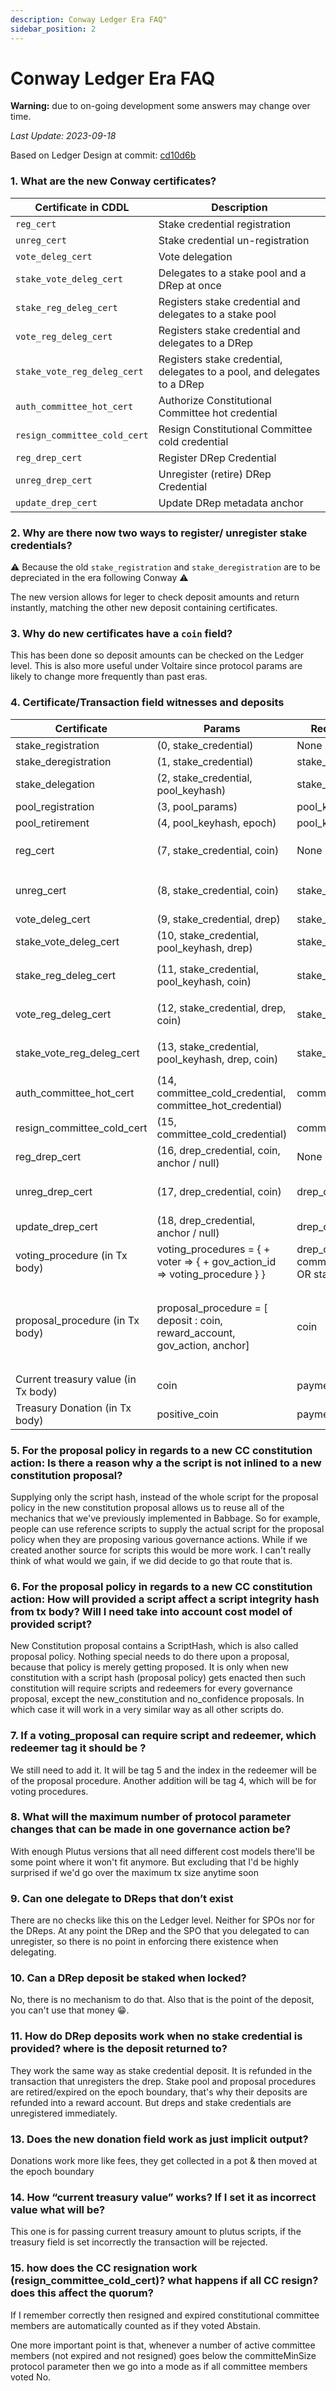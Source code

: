 ```yaml
---
description: Conway Ledger Era FAQ"
sidebar_position: 2
---
```


# Conway Ledger Era FAQ

**Warning:** due to on-going development some answers may change over time.

*Last Update: 2023-09-18*

Based on Ledger Design at commit: [cd10d6b](https://github.com/input-output-hk/cardano-ledger/blob/cd10d6b968bda704fb1ddc1226388fe221789155/eras/conway/test-suite/cddl-files/conway.cddl
)

### 1. What are the new Conway certificates?

| Certificate in CDDL            | Description                                                              |
|------------------------------- |------------------------------------------------------------------------- |
| `reg_cert`                     | Stake credential registration                                            |
| `unreg_cert`                   | Stake credential un-registration                                         |
| `vote_deleg_cert`              | Vote delegation                                                          |
| `stake_vote_deleg_cert`        | Delegates to a stake pool and a DRep at once                             |
| `stake_reg_deleg_cert`         | Registers stake credential and delegates to a stake pool                 |
| `vote_reg_deleg_cert`          | Registers stake credential and delegates to a DRep                       |
| `stake_vote_reg_deleg_cert`    | Registers stake credential, delegates to a pool, and delegates to a DRep |
| `auth_committee_hot_cert`      | Authorize Constitutional Committee hot credential                        |
| `resign_committee_cold_cert`   | Resign Constitutional Committee cold credential                          |
| `reg_drep_cert`                | Register DRep Credential                                                 |
| `unreg_drep_cert`              | Unregister (retire) DRep Credential                                      |
| `update_drep_cert`             | Update DRep metadata anchor                                              |

### 2. Why are there now two ways to register/ unregister stake credentials?

⚠ Because the old `stake_registration` and `stake_deregistration` are to be depreciated in the era following Conway ⚠ 

The new version allows for leger to check deposit amounts and return instantly, matching the other new deposit containing certificates.

### 3. Why do new certificates have a `coin` field?

This has been done so deposit amounts can be checked on the Ledger level. This is also more useful under Voltaire since protocol params are likely to change more frequently than past eras.

### 4. Certificate/Transaction field witnesses and deposits

| Certificate                            | Params                                                    | Required Witnesses                                                | Deposit/Refund                        |
| -------------------------------------- | --------------------------------------------------------- | ----------------------------------------------------------------- |-------------------------------------- |
| stake_registration                     | (0, stake_credential)                                     | None                                                              | None                                  |
| stake_deregistration                   | (1, stake_credential)                                     | stake_credential                                                  | None                                  |
| stake_delegation                       | (2, stake_credential, pool_keyhash)                       | stake_credential                                                  | None                                  |
| pool_registration                      | (3, pool_params)                                          | pool_key                                                          | None                                  |
| pool_retirement                        | (4, pool_keyhash, epoch)                                  | pool_key                                                          | None                                  |
| reg_cert                               | (7, stake_credential, coin)                               | None                                                              | Deposit `coin` of amount `keyDeposit` |
| unreg_cert                             | (8, stake_credential, coin)                               | stake_credential                                                  | Refund `keyDeposit` of amount `coin`  |
| vote_deleg_cert                        | (9, stake_credential, drep)                               | stake_credential                                                  | None                                  |
| stake_vote_deleg_cert                  | (10, stake_credential, pool_keyhash, drep)                | stake_credential                                                  | None                                  |
| stake_reg_deleg_cert                   | (11, stake_credential, pool_keyhash, coin)                | stake_credential                                                  | Deposit `coin` of amount `keyDeposit` |
| vote_reg_deleg_cert                    | (12, stake_credential, drep, coin)                        | stake_credential                                                  | Deposit `coin` of amount `keyDeposit` |
| stake_vote_reg_deleg_cert              | (13, stake_credential, pool_keyhash, drep, coin)          | stake_credential                                                  | Deposit `coin` of amount `keyDeposit` |
| auth_committee_hot_cert                | (14, committee_cold_credential, committee_hot_credential) | committee_cold_credential                                         | None                                  |
| resign_committee_cold_cert             | (15, committee_cold_credential)                           | committee_cold_credential                                         | None                                  |
| reg_drep_cert                          | (16, drep_credential, coin, anchor / null)                | None                                                              | drepDeposit                           |
| unreg_drep_cert                        | (17, drep_credential, coin)                               | drep_credential                                                   | Refund drepDeposit of amount coin     |
| update_drep_cert                       | (18, drep_credential, anchor / null)                      | drep_credential                                                   | None                                  |
| voting_procedure (in Tx body)          | voting_procedures = { + voter => { + gov_action_id => voting_procedure } } | drep_credential OR committee_hot_credential OR stake_pool_keyHash | None                                  |
| proposal_procedure (in Tx body)        | proposal_procedure = [ deposit : coin, reward_account, gov_action, anchor] | coin                                                              | Deposit is returned at the epoch boundary to the `reward_account` that is specified in the proposal. |
| Current treasury value (in Tx body)    | coin                                                      | payment_credential                                                | None                                  |
| Treasury Donation (in Tx body)         | positive_coin                                             | payment_credential                                                | None                                  |


### 5. For the proposal policy in regards to a new CC constitution action: Is there a reason why a the script is not inlined to a new constitution proposal?

Supplying only the script hash, instead of the whole script for the proposal policy in the new constitution proposal allows us to reuse all of the mechanics that we've previously implemented in Babbage. So for example, people can use reference scripts to supply the actual script for the proposal policy when they are proposing various governance actions.
While if we created another source for scripts this would be more work. I can't really think of what would we gain, if we did decide to go that route that is.

### 6. For the proposal policy in regards to a new CC constitution action: How will provided a script affect a script integrity hash from tx body? Will I need take into account cost model of provided script?

New Constitution proposal contains a ScriptHash, which is also called proposal policy. Nothing special needs to do there upon a proposal, because that policy is merely getting proposed. It is only when new constitution with a script hash (proposal policy) gets enacted then such constitution will require scripts and redeemers for every governance proposal, except the new_constitution and no_confidence proposals. In which case it will work in a very similar way as all other scripts do.

### 7. If a voting_proposal can require script and redeemer, which redeemer tag it should be ?

We still need to add it.
It will be tag 5 and the index in the redeemer will be of the proposal procedure.
Another addition will be tag 4, which will be for voting procedures.

### 8. What will the maximum number of protocol parameter changes that can be made in one governance action be?

With enough Plutus versions that all need different cost models there'll be some point where it won't fit anymore. But excluding that I'd be highly surprised if we'd go over the maximum tx size anytime soon

### 9. Can one delegate to DReps that don’t exist

There are no checks like this on the Ledger level. Neither for SPOs nor for the DReps. At any point the DRep and the SPO that you delegated to can unregister, so there is no point in enforcing there existence when delegating.

### 10. Can a DRep deposit be staked when locked?

No, there is no mechanism to do that. Also that is the point of the deposit, you can't use that money 😁.

### 11. How do DRep deposits work when no stake credential is provided? where is the deposit returned to?

They work the same way as stake credential deposit. It is refunded in the transaction that unregisters the drep. Stake pool and proposal procedures are retired/expired on the epoch boundary, that's why their deposits are refunded into a reward account. But dreps and stake credentials are unregistered immediately.

### 13. Does the new donation field work as just implicit output?

Donations work more like fees, they get collected in a pot & then moved at the epoch boundary

### 14. How “current treasury value” works? If I set it as incorrect value what will be?

This one is for passing current treasury amount to plutus scripts, if the treasury field is set incorrectly the transaction will be rejected.

### 15. how does the CC resignation work (resign_committee_cold_cert)? what happens if all CC resign? does this affect the quorum?

If I remember correctly then resigned and expired constitutional committee members are automatically counted as if they voted Abstain.

One more important point is that, whenever a number of active committee members (not expired and not resigned) goes below the committeMinSize protocol parameter then we go into a mode as if all committee members voted No.